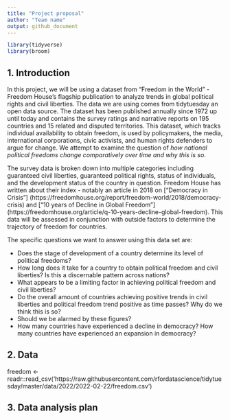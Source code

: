 ```yaml
---
title: "Project proposal"
author: "Team name"
output: github_document
---
```


```r
library(tidyverse)
library(broom)
```

## 1. Introduction

In this project, we will be using a dataset from “Freedom in the World” - Freedom House’s flagship publication to analyze trends in global political rights and civil liberties. The data we are using comes from tidytuesday an open data source. The dataset has been published annually since 1972 up until today and contains the survey ratings and narrative reports on 195 countries and 15 related and disputed territories. This dataset, which tracks individual availability to obtain freedom, is used by policymakers, the media, international corporations, civic activists, and human rights defenders to argue for change. We attempt to examine the question of *how national political freedoms change comparatively over time and why this is so*.

The survey data is broken down into multiple categories including guaranteed civil liberties, guaranteed political rights, status of individuals, and the development status of the country in question.  Freedom House has written about their index - notably an article in 2018 on ["Democracy in Crisis"] (https://freedomhouse.org/report/freedom-world/2018/democracy-crisis) and ["10 years of Decline in Global Freedom"] (https://freedomhouse.org/article/q-10-years-decline-global-freedom). This data will be assessed in conjunction with outside factors to determine the trajectory of freedom for countries. 

The specific questions we want to answer using this data set are:

  * Does the stage of development of a country determine its level of political freedoms?
  * How long does it take for a country to obtain political freedom and civil liberties? Is this a discernable pattern across nations?
  * What appears to be a limiting factor in achieving political freedom and civil liberties? 
  * Do the overall amount of countries achieving positive trends in civil liberties and political freedom trend positive as time passes? Why do we think this is so?
  * Should we be alarmed by these figures?
  * How many countries have experienced a decline in democracy? How many countries have experienced an expansion in democracy?


## 2. Data

freedom <- readr::read_csv('https://raw.githubusercontent.com/rfordatascience/tidytuesday/master/data/2022/2022-02-22/freedom.csv')


## 3. Data analysis plan



